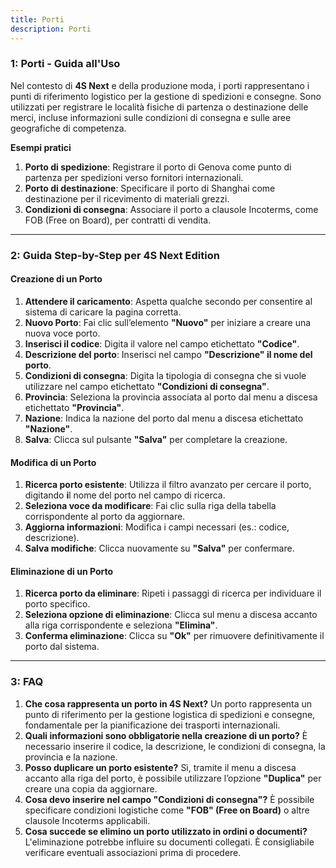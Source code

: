 ```yaml
---
title: Porti
description: Porti
---
```


### 1: **Porti - Guida all'Uso**

Nel contesto di **4S Next** e della produzione moda, i porti rappresentano i punti di riferimento logistico per la gestione di spedizioni e consegne. Sono utilizzati per registrare le località fisiche di partenza o destinazione delle merci, incluse informazioni sulle condizioni di consegna e sulle aree geografiche di competenza.

**Esempi pratici**

1. **Porto di spedizione**: Registrare il porto di Genova come punto di partenza per spedizioni verso fornitori internazionali.
2. **Porto di destinazione**: Specificare il porto di Shanghai come destinazione per il ricevimento di materiali grezzi.
3. **Condizioni di consegna**: Associare il porto a clausole Incoterms, come FOB (Free on Board), per contratti di vendita.

***

### 2: **Guida Step-by-Step per 4S Next Edition**

#### Creazione di un Porto

1. **Attendere il caricamento**: Aspetta qualche secondo per consentire al sistema di caricare la pagina corretta.
2. **Nuovo Porto**: Fai clic sull’elemento **"Nuovo"** per iniziare a creare una nuova voce porto.
3. **Inserisci il codice**: Digita il valore nel campo etichettato **"Codice"**.
4. **Descrizione del porto**: Inserisci nel campo **"Descrizione" il nome del porto**.
5. **Condizioni di consegna**: Digita la tipologia di consegna che si vuole utilizzare  nel campo etichettato **"Condizioni di consegna"**.
6. **Provincia**: Seleziona la provincia associata al porto dal menu a discesa etichettato **"Provincia"**.
7. **Nazione**: Indica la nazione del porto dal menu a discesa etichettato **"Nazione"**.
8. **Salva**: Clicca sul pulsante **"Salva"** per completare la creazione.

#### Modifica di un Porto

1. **Ricerca porto esistente**: Utilizza il filtro avanzato per cercare il porto, digitando **i**l nome del porto nel campo di ricerca.
2. **Seleziona voce da modificare**: Fai clic sulla riga della tabella corrispondente al porto da aggiornare.
3. **Aggiorna informazioni**: Modifica i campi necessari (es.: codice, descrizione).
4. **Salva modifiche**: Clicca nuovamente su **"Salva"** per confermare.

#### Eliminazione di un Porto

1. **Ricerca porto da eliminare**: Ripeti i passaggi di ricerca per individuare il porto specifico.
2. **Seleziona opzione di eliminazione**: Clicca sul menu a discesa accanto alla riga corrispondente e seleziona **"Elimina"**.
3. **Conferma eliminazione**: Clicca su **"Ok"** per rimuovere definitivamente il porto dal sistema.

***

### 3: **FAQ**

1. **Che cosa rappresenta un porto in 4S Next?**
   Un porto rappresenta un punto di riferimento per la gestione logistica di spedizioni e consegne, fondamentale per la pianificazione dei trasporti internazionali.
2. **Quali informazioni sono obbligatorie nella creazione di un porto?**
   È necessario inserire il codice, la descrizione, le condizioni di consegna, la provincia e la nazione.
3. **Posso duplicare un porto esistente?**
   Sì, tramite il menu a discesa accanto alla riga del porto, è possibile utilizzare l’opzione **"Duplica"** per creare una copia da aggiornare.
4. **Cosa devo inserire nel campo "Condizioni di consegna"?**
   È possibile specificare condizioni logistiche come **"FOB" (Free on Board)** o altre clausole Incoterms applicabili.
5. **Cosa succede se elimino un porto utilizzato in ordini o documenti?**
   L'eliminazione potrebbe influire su documenti collegati. È consigliabile verificare eventuali associazioni prima di procedere.